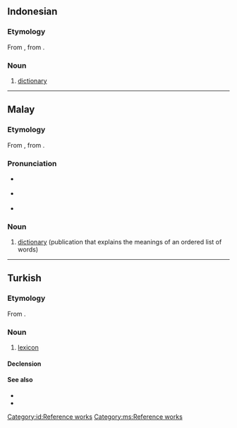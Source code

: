 {{also|ƙamus}}
==Indonesian==

===Etymology===
From {{etyl|ar|id}} {{m|ar|قَامُوس}}, from {{etyl|grc|id}} {{m|grc|ὠκεανός}}.

===Noun===
{{id-noun}}

# [[dictionary]]

[[Category:id:Reference works]]

----

==Malay==

===Etymology===
From {{etyl|ar|ms}} {{m|ar|قَامُوس}}, from {{etyl|grc|ms}} {{m|grc|ὠκεανός}}.

===Pronunciation===
* {{a|Johor-Selangor}} {{IPA|/kamos/|lang=ms}}
* {{a|Riau-Lingga}} {{IPA|/kamʊs/|lang=ms}}
* {{rhymes|amos|mos|os|lang=ms}}

===Noun===
{{head|ms|noun}}

# [[dictionary]] (publication that explains the meanings of an ordered list of words)

[[Category:ms:Reference works]]

----

==Turkish==

===Etymology===
From {{der|tr|ar|قَامُوس}}.

===Noun===
{{tr-noun|head=kāmus|u|lar}}

# {{lb|tr|obsolete}} [[lexicon]]

====Declension====
{{tr-infl-noun-c|u|t|poss=1|pred=1}}

====See also====
* {{l|tr|lügat}}
* {{l|tr|sözlük}}